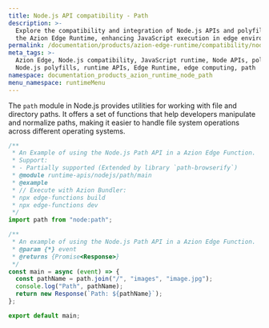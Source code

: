 ```yaml
---
title: Node.js API compatibility - Path
description: >-
  Explore the compatibility and integration of Node.js APIs and polyfills with
  the Azion Edge Runtime, enhancing JavaScript execution in edge environments.
permalink: /documentation/products/azion-edge-runtime/compatibility/node/path/
meta_tags: >-
  Azion Edge, Node.js compatibility, JavaScript runtime, Node APIs, polyfills,
  Node.js polyfills, runtime APIs, Edge Runtime, edge computing, path
namespace: documentation_products_azion_runtime_node_path
menu_namespace: runtimeMenu
---
```


The `path` module in Node.js provides utilities for working with file and directory paths. It offers a set of functions that help developers manipulate and normalize paths, making it easier to handle file system operations across different operating systems.

```javascript
/**
 * An Example of using the Node.js Path API in a Azion Edge Function.
 * Support:
 * - Partially supported (Extended by library `path-browserify`)
 * @module runtime-apis/nodejs/path/main
 * @example
 * // Execute with Azion Bundler:
 * npx edge-functions build
 * npx edge-functions dev
 */
import path from "node:path";

/**
 * An example of using the Node.js Path API in a Azion Edge Function.
 * @param {*} event
 * @returns {Promise<Response>}
 */
const main = async (event) => {
  const pathName = path.join("/", "images", "image.jpg");
  console.log("Path", pathName);
  return new Response(`Path: ${pathName}`);
};

export default main;
```